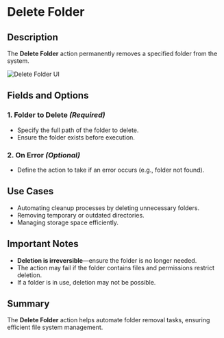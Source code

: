 # Delete Folder

## Description

The **Delete Folder** action permanently removes a specified folder from the system.

![Delete Folder UI](../../assets/folder/delete-folder.png)

## Fields and Options  

### **1. Folder to Delete** *(Required)* 

- Specify the full path of the folder to delete.
- Ensure the folder exists before execution.

### **2. On Error** *(Optional)*

- Define the action to take if an error occurs (e.g., folder not found).

## Use Cases

- Automating cleanup processes by deleting unnecessary folders.
- Removing temporary or outdated directories.
- Managing storage space efficiently.

## Important Notes

- **Deletion is irreversible**—ensure the folder is no longer needed.
- The action may fail if the folder contains files and permissions restrict deletion.
- If a folder is in use, deletion may not be possible.

## Summary

The **Delete Folder** action helps automate folder removal tasks, ensuring efficient file system management.